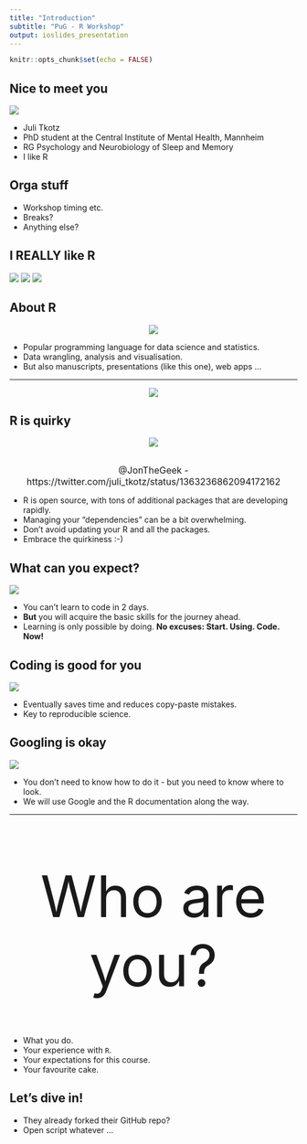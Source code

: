 ```yaml
---
title: "Introduction"
subtitle: "PuG - R Workshop"
output: ioslides_presentation
---
```


```r
knitr::opts_chunk$set(echo = FALSE)
```

## Nice to meet you
<div class="columns-2">
  ![](pics/juli_small.jpg)

- Juli Tkotz
- PhD student at the Central Institute of Mental Health, Mannheim
- RG Psychology and Neurobiology of Sleep and Memory
- I like R
</div>

## Orga stuff
- Workshop timing etc.
- Breaks?
- Anything else?

## I REALLY like R
![](pics/rniversary1.jpg) ![](pics/rniversary2.jpg) ![](pics/rniversary3.jpg)

## About R
<center>
![](pics/rlogo.jpg)
</center>

- Popular programming language for data science and statistics.
- Data wrangling, analysis and visualisation.
- But also manuscripts, presentations (like this one), web apps ...

***
<center>
![](pics/bbc.png)
</center>

## R is quirky
<center>
![](pics/hex_stickers.jpg)

<br><font size="3">@JonTheGeek - https://twitter.com/juli_tkotz/status/1363236862094172162</font>
</center>

- R is open source, with tons of additional packages that are developing rapidly.
- Managing your "dependencies" can be a bit overwhelming.
- Don't avoid updating your R and all the packages.
- Embrace the quirkiness :-)

## What can you expect?
<div class="columns-2">
  ![](pics/programming_learning_curve.jpg)

- You can't learn to code in 2 days.
- **But** you will acquire the basic skills for the journey ahead.
- Learning is only possible by doing. **No excuses: Start. Using. Code. Now!**
</div>

## Coding is good for you
![](pics/automatisation.png)

- Eventually saves time and reduces copy-paste mistakes.
- Key to reproducible science.

## Googling is okay
<div class="columns-2">
  ![](pics/stack_overflow.jpg)

- You don't need to know how to do it - but you need to know where to look.
- We will use Google and the R documentation along the way.
</div>

---

<br><br><br><br>
<center><span style="font-size: 100px">Who are you?</span></center>
<br><br>

- What you do.
- Your experience with `R`.
- Your expectations for this course.
- Your favourite cake.


## Let's dive in!
- They already forked their GitHub repo?
- Open script whatever ...

